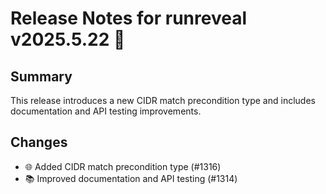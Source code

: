 # Release Notes for runreveal v2025.5.22 🚀

## Summary

This release introduces a new CIDR match precondition type and includes documentation and API testing improvements.

## Changes

- 🌐 Added CIDR match precondition type (#1316)
- 📚 Improved documentation and API testing (#1314)
